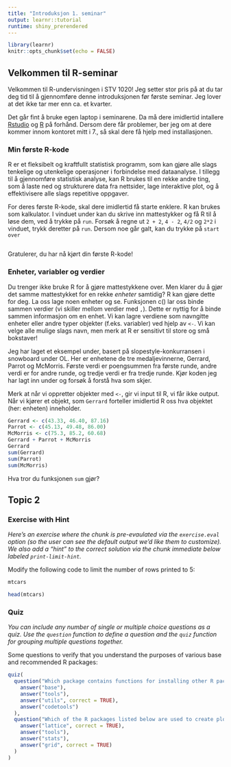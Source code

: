```yaml
---
title: "Introduksjon 1. seminar"
output: learnr::tutorial
runtime: shiny_prerendered
---
```


```r
library(learnr)
knitr::opts_chunk$set(echo = FALSE)
```

## Velkommen til R-seminar

Velkommen til R-undervisningen i STV 1020! Jeg setter stor pris på at du tar deg tid til å gjennomføre denne introduksjonen før første seminar. Jeg lover at det ikke tar mer enn ca. et kvarter.  

Det går fint å bruke egen laptop i seminarene. Da må dere imidlertid intallere [Rstudio](https://www.rstudio.com/products/rstudio/download/) og [R](https://cloud.r-project.org/) på forhånd. Dersom dere får problemer, ber jeg om at dere kommer innom kontoret mitt i 7., så skal dere få hjelp med installasjonen.  

### Min første R-kode

R er et fleksibelt og kraftfullt statistisk programm, som kan gjøre alle slags tenkelige og utenkelige operasjoner i forbindelse med dataanalyse. I tillegg til å gjennomføre statistisk analyse, kan R brukes til en rekke andre ting, som å laste ned og strukturere data fra nettsider, lage interaktive plot, og å effektivisere alle slags repetitive oppgaver. 

For deres første R-kode, skal dere imidlertid få starte enklere. R kan brukes som kalkulator. I vinduet under kan du skrive inn mattestykker og få R til å løse dem, ved å trykke på `run`. Forsøk å regne ut `2 + 2`, `4 - 2`, `4/2` og `2*2` i vinduet, trykk deretter på `run`. Dersom noe går galt, kan du trykke på `start over`  

```r

```

Gratulerer, du har nå kjørt din første R-kode!

### Enheter, variabler og verdier

Du trenger ikke bruke R for å gjøre mattestykkene over. Men klarer du å gjør det samme mattestykket for en rekke *enheter* samtidig? R kan gjøre dette for deg. La oss lage noen enheter og se. Funksjonen c() lar oss binde sammen verdier (vi skiller mellom verdier med `,`). Dette er nyttig for å binde sammen informasjon om en enhet.  Vi kan lagre verdiene som navngitte enheter eller andre typer objekter (f.eks. variabler) ved hjelp av `<-`. Vi kan velge alle mulige slags navn, men merk at R er sensitivt til store og små bokstaver!  

Jeg har laget et eksempel under, basert på slopestyle-konkurransen i snowboard under OL. Her er enhetene  de tre medaljevinnerne, Gerrard, Parrot og McMorris. Første verdi er poengsummen fra første runde, andre verdi er for andre runde, og tredje verdi er fra tredje runde. Kjør koden jeg har lagt inn under og forsøk å forstå hva som skjer.

Merk at når vi oppretter objekter med `<-`, gir vi input til R, vi får ikke output. Når vi kjører et objekt, som `Gerrard` forteller imidlertid R oss hva objektet (her: enheten) inneholder.





```r
Gerrard <- c(43.33, 46.40, 87.16)
Parrot <- c(45.13, 49.48, 86.00)
McMorris <- c(75.3, 85.2, 60.68)
Gerrard + Parrot + McMorris
Gerrard
sum(Gerrard)
sum(Parrot)
sum(McMorris)
```

Hva tror du funksjonen `sum` gjør?

## Topic 2

### Exercise with Hint

*Here's an exercise where the chunk is pre-evaulated via the `exercise.eval` option (so the user can see the default output we'd like them to customize). We also add a "hint" to the correct solution via the chunk immediate below labeled `print-limit-hint`.*

Modify the following code to limit the number of rows printed to 5:

```r
mtcars
```

```r
head(mtcars)
```

### Quiz

*You can include any number of single or multiple choice questions as a quiz. Use the `question` function to define a question and the `quiz` function for grouping multiple questions together.*

Some questions to verify that you understand the purposes of various base and recommended R packages:

```r
quiz(
  question("Which package contains functions for installing other R packages?",
    answer("base"),
    answer("tools"),
    answer("utils", correct = TRUE),
    answer("codetools")
  ),
  question("Which of the R packages listed below are used to create plots?",
    answer("lattice", correct = TRUE),
    answer("tools"),
    answer("stats"),
    answer("grid", correct = TRUE)
  )
)
```

